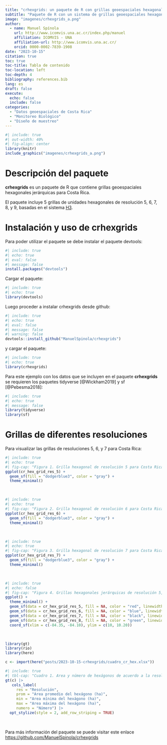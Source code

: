 ```yaml
---
title: "crhexgrids: un paquete de R con grillas geoespaciales hexagonales jerárquicas para el estudio y monitoreo de la biodiversidad en Costa Rica"
subtitle: "Paquete de R con un sistema de grillas geoespaciales hexagonales jerárquicas para el estudio y monitoreo de la biodiversidad en Costa Rica"
image: "imagenes/crhexgrids_a.png"
author:
  - name: Manuel Spínola
    url: http://www.icomvis.una.ac.cr/index.php/manuel
    affiliation: ICOMVIS - UNA
    affiliation-url: http://www.icomvis.una.ac.cr/
    orcid: 0000-0002-7839-1908
date: "2023-10-15"
citation: true
toc: true
toc-title: Tabla de contenido
toc-location: left
toc-depth: 4
bibliography: references.bib
lang: es
draft: false
execute: 
  echo: false
  include: false
categories:
  - "Datos geoespaciales de Costa Rica"
  - "Monitoreo Biológico"
  - "Diseño de muestreo"
---
```


```r
#| include: true
#| out-width: 40%
#| fig-align: center
library(knitr)
include_graphics("imagenes/crhexgrids_a.png")
```

# Descripción del paquete

**crhexgrids** es un paquete de R que contiene grillas geoespaciales hexagonales jerárquicas para Costa Rica.

El paquete incluye 5 grillas de unidades hexagonales de resolución 5, 6, 7, 8, y 9, basadas en el sistema [H3](https://h3geo.org).

# Instalación y uso de **crhexgrids**

Para poder utilizar el paquete se debe instalar el paquete devtools:

```r
#| include: true
#| echo: true
#| eval: false
#| message: false
install.packages("devtools")
```

Cargar el paquete:

```r
#| include: true
#| echo: true
library(devtools)
```

Luego proceder a instalar crhexgrids desde github:

```r
#| include: true
#| echo: true
#| eval: false
#| message: false
#| warning: false
devtools::install_github("ManuelSpinola/crhexgrids")
```

y cargar el paquete:

```r
#| include: true
#| echo: true
library(crhexgrids)
```

Para este ejemplo con los datos que se incluyen en el paquete **crhexgrids** se requieren los paquetes tidyverse [@Wickham2019] y sf [@Pebesma2018]:

```r
#| include: true
#| echo: true
#| message: false
library(tidyverse)
library(sf)
```

# Grillas de diferentes resoluciones

Para visualizar las grillas de resoluciones 5, 6, y 7 para Costa Rica:

```r
#| include: true
#| echo: true
#| fig-cap: "Figura 1. Grilla hexagonal de resolución 5 para Costa Rica."
ggplot(cr_hex_grid_res_5) +
  geom_sf(fill = "dodgerblue3", color = "gray") +
  theme_minimal()
```

\

```r
#| include: true
#| echo: true
#| fig-cap: "Figura 2. Grilla hexagonal de resolución 6 para Costa Rica."
ggplot(cr_hex_grid_res_6) +
  geom_sf(fill = "dodgerblue3", color = "gray") +
  theme_minimal()
```

\

```r
#| include: true
#| echo: true
#| fig-cap: "Figura 3. Grilla hexagonal de resolución 7 para Costa Rica."
ggplot(cr_hex_grid_res_7) +
  geom_sf(fill = "dodgerblue3", color = "gray") +
  theme_minimal()
```

\

```r
#| include: true
#| echo: false
#| fig-cap: "Figura 4. Grillas hexagonales jerárquicas de resolución 5, 6, 7 y 8. Cada celda hexagonal tiene 7 celdas anidadas en esta jerarquía."
ggplot() +
  theme_minimal() +
  geom_sf(data = cr_hex_grid_res_5, fill = NA, color = "red", linewidth = 0.8, alpha = 0.2) +
  geom_sf(data = cr_hex_grid_res_6, fill = NA, color = "blue", linewidth = 0.8) +
  geom_sf(data = cr_hex_grid_res_7, fill = NA, color = "black", linewidth = 0.4) +
  geom_sf(data = cr_hex_grid_res_8, fill = NA, color = "green", linewidth = 0.4) +
  coord_sf(xlim = c(-84.35, -84.10), ylim = c(10, 10.20))
```

\

```r
library(gt)
library(rio)
library(here)

c <- import(here("posts/2023-10-15-crhexgrids/cuadro_cr_hex.xlsx"))
```

```r
#| include: true
#| tbl-cap: "Cuadro 1. Area y número de hexágonos de acuerdo a la resolución."
gt(c) |>
   cols_label(
     res = "Resolución",
     prom = "Area promedio del hexágono (ha)",
     min = "Area mínima del hexágono (ha)",
     max = "Area máxima del hexágono (ha)",
     numero = "Número") |>
  opt_stylize(style = 2, add_row_striping = TRUE)
```

\

Para más información del paquete se puede visitar este enlace <https://github.com/ManuelSpinola/crhexgrids>

